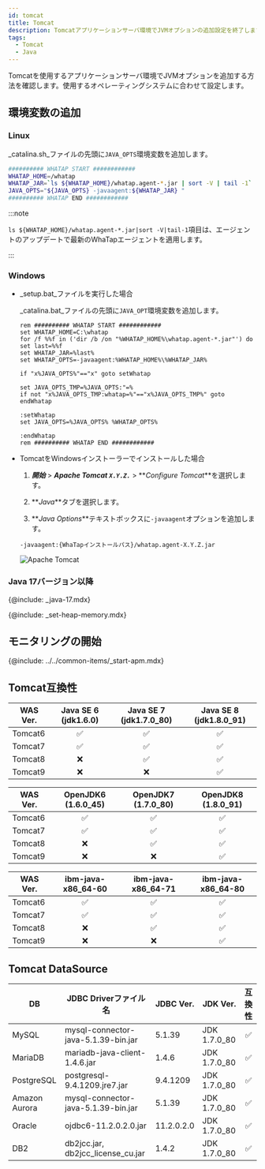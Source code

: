 ```yaml
---
id: tomcat
title: Tomcat
description: Tomcatアプリケーションサーバ環境でJVMオプションの追加設定を終了します。
tags:
  - Tomcat
  - Java
---
```


Tomcatを使用するアプリケーションサーバ環境でJVMオプションを追加する方法を確認します。使用するオペレーティングシステムに合わせて設定します。

## 環境変数の追加

### Linux

_catalina.sh_ファイルの先頭に`JAVA_OPTS`環境変数を追加します。

```bash title='{Tomcat_PATH}/bin/catalina.sh' showLineNumbers
########## WHATAP START ############
WHATAP_HOME=/whatap
WHATAP_JAR=`ls ${WHATAP_HOME}/whatap.agent-*.jar | sort -V | tail -1`
JAVA_OPTS="${JAVA_OPTS} -javaagent:${WHATAP_JAR} "
########## WHATAP END ############
```

:::note

`ls ${WHATAP_HOME}/whatap.agent-*.jar|sort -V|tail-1`項目は、エージェントのアップデートで最新のWhaTapエージェントを適用します。

:::

### Windows

-   _setup.bat_ファイルを実行した場合

    _catalina.bat_ファイルの先頭に`JAVA_OPT`環境変数を追加します。

    ```batch title='{Tomcat_PATH}/bin/catalina.bat' {3} showLineNumbers
    rem ########## WHATAP START ############
    set WHATAP_HOME=C:\whatap
    for /f %%f in ('dir /b /on "%WHATAP_HOME%\whatap.agent-*.jar"') do set last=%%f
    set WHATAP_JAR=%last%
    set WHATAP_OPTS=-javaagent:%WHATAP_HOME%\%WHATAP_JAR%

    if "x%JAVA_OPTS%"=="x" goto setWhatap

    set JAVA_OPTS_TMP=%JAVA_OPTS:"=%
    if not "x%JAVA_OPTS_TMP:whatap=%"=="x%JAVA_OPTS_TMP%" goto endWhatap

    :setWhatap
    set JAVA_OPTS=%JAVA_OPTS% %WHATAP_OPTS%

    :endWhatap
    rem ########## WHATAP END ############
    ```

-   TomcatをWindowsインストーラーでインストールした場合

    1.  **_開始_** > **_Apache Tomcat `X.Y.Z.`_** > **_Configure Tomcat_**を選択します。

    2.  **_Java_**タブを選択します。

    3.  **_Java Options_**テキストボックスに`-javaagent`オプションを追加します。

    ```text
    -javaagent:{WhaTapインストールパス}/whatap.agent-X.Y.Z.jar
    ```

    ![Apache Tomcat](https://img.whatap.io/media/images/tomcat-win.png)

### Java 17バージョン以降

{@include: _java-17.mdx}

{@include: _set-heap-memory.mdx} 

## モニタリングの開始

{@include: ../../common-items/_start-apm.mdx} 

## Tomcat互換性

| WAS Ver. |       Java SE 6 (jdk1.6.0)      |     Java SE 7 (jdk1.7.0_80)     |     Java SE 8 (jdk1.8.0_91)     |
| -------- | :-----------------------------: | :-----------------------------: | :-----------------------------: |
| Tomcat6  | <span class='emoji-ok'>✅</span> | <span class='emoji-ok'>✅</span> | <span class='emoji-ok'>✅</span> |
| Tomcat7  | <span class='emoji-ok'>✅</span> | <span class='emoji-ok'>✅</span> | <span class='emoji-ok'>✅</span> |
| Tomcat8  | <span class='emoji-no'>❌</span> | <span class='emoji-ok'>✅</span> | <span class='emoji-ok'>✅</span> |
| Tomcat9  | <span class='emoji-no'>❌</span> | <span class='emoji-no'>❌</span> | <span class='emoji-ok'>✅</span> |

| WAS Ver. |       OpenJDK6 (1.6.0_45)       |       OpenJDK7 (1.7.0_80)       |       OpenJDK8 (1.8.0_91)       |
| -------- | :-----------------------------: | :-----------------------------: | :-----------------------------: |
| Tomcat6  | <span class='emoji-ok'>✅</span> | <span class='emoji-ok'>✅</span> | <span class='emoji-ok'>✅</span> |
| Tomcat7  | <span class='emoji-ok'>✅</span> | <span class='emoji-ok'>✅</span> | <span class='emoji-ok'>✅</span> |
| Tomcat8  | <span class='emoji-no'>❌</span> | <span class='emoji-ok'>✅</span> | <span class='emoji-ok'>✅</span> |
| Tomcat9  | <span class='emoji-no'>❌</span> | <span class='emoji-no'>❌</span> | <span class='emoji-ok'>✅</span> |

| WAS Ver. |        ibm-java-x86_64-60       |        ibm-java-x86_64-71       |        ibm-java-x86_64-80       |
| -------- | :-----------------------------: | :-----------------------------: | :-----------------------------: |
| Tomcat6  | <span class='emoji-ok'>✅</span> | <span class='emoji-ok'>✅</span> | <span class='emoji-ok'>✅</span> |
| Tomcat7  | <span class='emoji-ok'>✅</span> | <span class='emoji-ok'>✅</span> | <span class='emoji-ok'>✅</span> |
| Tomcat8  | <span class='emoji-no'>❌</span> | <span class='emoji-ok'>✅</span> | <span class='emoji-ok'>✅</span> |
| Tomcat9  | <span class='emoji-no'>❌</span> | <span class='emoji-no'>❌</span> | <span class='emoji-ok'>✅</span> |

## Tomcat DataSource

| DB            | JDBC Driverファイル名                    | JDBC Ver.  | JDK Ver.     |               互換性               |
| ------------- | ----------------------------------- | ---------- | ------------ | :-----------------------------: |
| MySQL         | mysql-connector-java-5.1.39-bin.jar | 5.1.39     | JDK 1.7.0_80 | <span class='emoji-ok'>✅</span> |
| MariaDB       | mariadb-java-client-1.4.6.jar       | 1.4.6      | JDK 1.7.0_80 | <span class='emoji-ok'>✅</span> |
| PostgreSQL    | postgresql-9.4.1209.jre7.jar        | 9.4.1209   | JDK 1.7.0_80 | <span class='emoji-ok'>✅</span> |
| Amazon Aurora | mysql-connector-java-5.1.39-bin.jar | 5.1.39     | JDK 1.7.0_80 | <span class='emoji-ok'>✅</span> |
| Oracle        | ojdbc6-11.2.0.2.0.jar               | 11.2.0.2.0 | JDK 1.7.0_80 | <span class='emoji-ok'>✅</span> |
| DB2           | db2jcc.jar, db2jcc_license_cu.jar   | 1.4.2      | JDK 1.7.0_80 | <span class='emoji-ok'>✅</span> |
